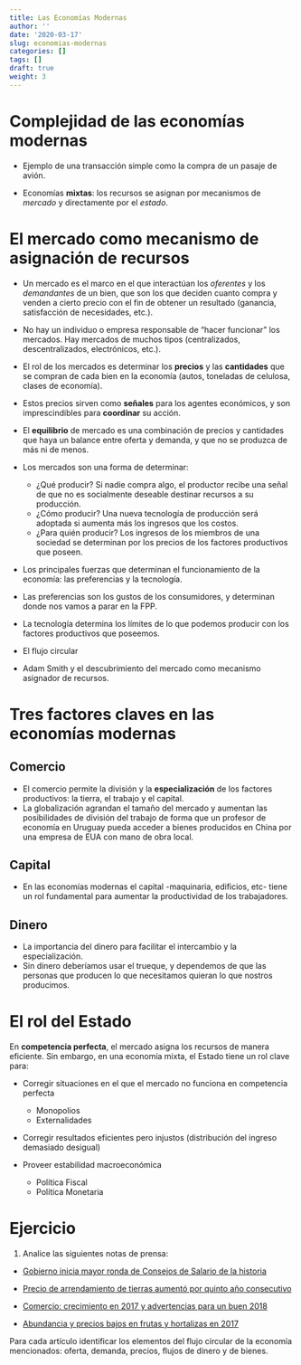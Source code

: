 ```yaml
---
title: Las Economías Modernas
author: ''
date: '2020-03-17'
slug: economias-modernas
categories: []
tags: []
draft: true
weight: 3
---
```


# Complejidad de las economías modernas

- Ejemplo de una transacción simple como la compra de un pasaje de avión.

- Economías **mixtas**: los recursos se asignan por mecanismos de _mercado_ y directamente por el _estado_.

# El mercado como mecanismo de asignación de recursos

- Un mercado es el marco en el que interactúan los *oferentes* y los *demandantes* de un bien, que son los que deciden cuanto compra y venden a cierto precio con el fin de obtener un resultado (ganancia, satisfacción de necesidades, etc.).
- No hay un individuo o empresa responsable de "hacer funcionar" los mercados. Hay mercados de muchos tipos (centralizados, descentralizados, electrónicos, etc.).
- El rol de los mercados es determinar los **precios** y las **cantidades** que se compran de cada bien en la economía (autos, toneladas de celulosa, clases de economía).
- Estos precios sirven como **señales** para los agentes económicos, y son imprescindibles para **coordinar** su acción.
- El **equilibrio** de mercado es una combinación de precios y cantidades que haya un balance entre oferta y demanda, y que no se produzca de más ni de menos.

- Los mercados son una forma de determinar:
  - ¿Qué producir? Si nadie compra algo, el productor recibe una señal de que no es socialmente deseable destinar recursos a su producción.
  - ¿Cómo producir? Una nueva tecnología de producción será adoptada si aumenta más los ingresos que los costos.
  - ¿Para quién producir? Los ingresos de los miembros de una sociedad se determinan por los precios de los factores productivos que poseen.
  
- Los principales fuerzas que determinan el funcionamiento de la economía: las preferencias y la tecnología.
- Las preferencias son los gustos de los consumidores, y determinan donde nos vamos a parar en la FPP.
- La tecnología determina los límites de lo que podemos producir con los factores productivos que poseemos.
- El flujo circular
- Adam Smith y el descubrimiento del mercado como mecanismo asignador de recursos.

# Tres factores claves en las economías modernas

## Comercio

- El comercio permite la división y la **especialización** de los factores productivos: la tierra, el trabajo y el capital.
- La globalización agrandan el tamaño del mercado y aumentan las posibilidades de división del trabajo de forma que un profesor de economía en Uruguay pueda acceder a bienes producidos en China por una empresa de EUA con mano de obra local.

## Capital

- En las economías modernas el capital -maquinaria, edificios, etc- tiene un rol fundamental para aumentar la productividad de los trabajadores.


## Dinero

- La importancia del dinero para facilitar el intercambio y la especialización. 
- Sin dinero deberíamos usar el trueque, y dependemos de que las personas que producen lo que necesitamos quieran lo que nostros producimos.

# El rol del Estado

En **competencia perfecta**, el mercado asigna los recursos de manera eficiente. Sin embargo, en una economía mixta, el Estado tiene un rol clave para:

- Corregir situaciones en el que el mercado no funciona en competencia perfecta
  - Monopolios
  - Externalidades

- Corregir resultados eficientes pero injustos (distribución del ingreso demasiado desigual)

- Proveer estabilidad macroeconómica
  - Política Fiscal 
  - Política Monetaria


# Ejercicio

1) Analice las siguientes notas de prensa:

 - [Gobierno inicia mayor ronda de Consejos de Salario de la historia](http://www.180.com.uy/articulo/73654_gobierno-inicia-mayor-ronda-de-consejos-de-salario-de-la-historia)
 
 - [Precio de arrendamiento de tierras aumentó por quinto año consecutivo](http://www.180.com.uy/articulo/55791_precio-de-arrendamiento-de-tierras-aumento-por-quinto-ano-consecutivo)
 
 - [Comercio: crecimiento en 2017 y advertencias para un buen 2018](http://www.180.com.uy/articulo/73090_comercio-tuvo-un-2017-de-crecimiento-y-espera-un-buen-2018)
 
 - [Abundancia y precios bajos en frutas y hortalizas en 2017](http://www.180.com.uy/articulo/71800_abundancia-y-precios-bajos-en-frutas-y-hortalizas-en-2017)
 
 Para cada artículo identificar los elementos del flujo circular de la economía mencionados: oferta, demanda, precios, flujos de dinero y de bienes.